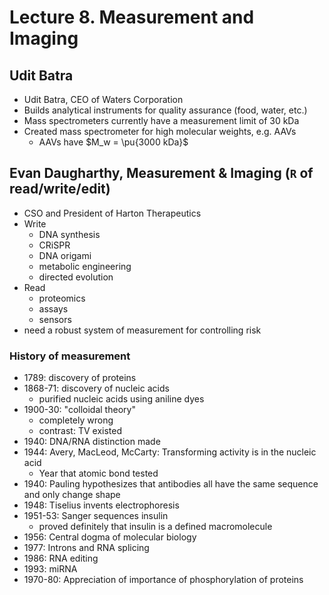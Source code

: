 # Lecture 8. Measurement and Imaging

## Udit Batra
- Udit Batra, CEO of Waters Corporation
- Builds analytical instruments for quality assurance (food, water, etc.)
- Mass spectrometers currently have a measurement limit of 30 kDa
- Created mass spectrometer for high molecular weights, e.g. AAVs
  - AAVs have $M_w = \pu{3000 kDa}$

## Evan Daugharthy, Measurement & Imaging (`R` of read/write/edit)
- CSO and President of Harton Therapeutics
- Write
  - DNA synthesis
  - CRiSPR
  - DNA origami
  - metabolic engineering
  - directed evolution
- Read
  - proteomics
  - assays
  - sensors
- need a robust system of measurement for controlling risk

### History of measurement
- 1789: discovery of proteins
- 1868-71: discovery of nucleic acids
  - purified nucleic acids using aniline dyes
- 1900-30: "colloidal theory"
  - completely wrong
  - contrast: TV existed
- 1940: DNA/RNA distinction made
- 1944: Avery, MacLeod, McCarty: Transforming activity is in the nucleic acid
  - Year that atomic bond tested
- 1940: Pauling hypothesizes that antibodies all have the same sequence and only change shape
- 1948: Tiselius invents electrophoresis
- 1951-53: Sanger sequences insulin
  - proved definitely that insulin is a defined macromolecule
- 1956: Central dogma of molecular biology
- 1977: Introns and RNA splicing
- 1986: RNA editing
- 1993: miRNA
- 1970-80: Appreciation of importance of phosphorylation of proteins